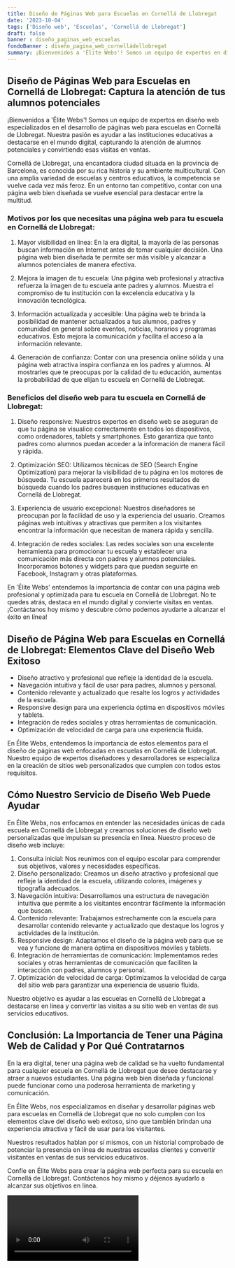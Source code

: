 ```yaml
---
title: Diseño de Páginas Web para Escuelas en Cornellá de Llobregat
date: '2023-10-04'
tags: ['Diseño web', 'Escuelas', 'Cornellá de Llobregat']
draft: false
banner : diseño_paginas_web_escuelas
fondoBanner : diseño_pagina_web_cornelládellobregat
summary: ¡Bienvenidos a 'Élite Webs'! Somos un equipo de expertos en diseño web especializados en el desarrollo de páginas web para escuelas en Cornellá de Llobregat. Nuestra pasión es ayudar a las instituciones educativas a destacarse en el mundo digital, capturando la atención de alumnos potenciales y convirtiendo esas visitas en ventas.
---
```


## Diseño de Páginas Web para Escuelas en Cornellá de Llobregat: Captura la atención de tus alumnos potenciales

¡Bienvenidos a 'Élite Webs'! Somos un equipo de expertos en diseño web especializados en el desarrollo de páginas web para escuelas en Cornellá de Llobregat. Nuestra pasión es ayudar a las instituciones educativas a destacarse en el mundo digital, capturando la atención de alumnos potenciales y convirtiendo esas visitas en ventas.

Cornellá de Llobregat, una encantadora ciudad situada en la provincia de Barcelona, es conocida por su rica historia y su ambiente multicultural. Con una amplia variedad de escuelas y centros educativos, la competencia se vuelve cada vez más feroz. En un entorno tan competitivo, contar con una página web bien diseñada se vuelve esencial para destacar entre la multitud.

### Motivos por los que necesitas una página web para tu escuela en Cornellá de Llobregat:

1. Mayor visibilidad en línea: En la era digital, la mayoría de las personas buscan información en Internet antes de tomar cualquier decisión. Una página web bien diseñada te permite ser más visible y alcanzar a alumnos potenciales de manera efectiva.

2. Mejora la imagen de tu escuela: Una página web profesional y atractiva refuerza la imagen de tu escuela ante padres y alumnos. Muestra el compromiso de tu institución con la excelencia educativa y la innovación tecnológica.

3. Información actualizada y accesible: Una página web te brinda la posibilidad de mantener actualizados a tus alumnos, padres y comunidad en general sobre eventos, noticias, horarios y programas educativos. Esto mejora la comunicación y facilita el acceso a la información relevante.

4. Generación de confianza: Contar con una presencia online sólida y una página web atractiva inspira confianza en los padres y alumnos. Al mostrarles que te preocupas por la calidad de tu educación, aumentas la probabilidad de que elijan tu escuela en Cornellá de Llobregat.

### Beneficios del diseño web para tu escuela en Cornellá de Llobregat:

1. Diseño responsive: Nuestros expertos en diseño web se aseguran de que tu página se visualice correctamente en todos los dispositivos, como ordenadores, tablets y smartphones. Esto garantiza que tanto padres como alumnos puedan acceder a la información de manera fácil y rápida.

2. Optimización SEO: Utilizamos técnicas de SEO (Search Engine Optimization) para mejorar la visibilidad de tu página en los motores de búsqueda. Tu escuela aparecerá en los primeros resultados de búsqueda cuando los padres busquen instituciones educativas en Cornellá de Llobregat.

3. Experiencia de usuario excepcional: Nuestros diseñadores se preocupan por la facilidad de uso y la experiencia del usuario. Creamos páginas web intuitivas y atractivas que permiten a los visitantes encontrar la información que necesitan de manera rápida y sencilla.

4. Integración de redes sociales: Las redes sociales son una excelente herramienta para promocionar tu escuela y establecer una comunicación más directa con padres y alumnos potenciales. Incorporamos botones y widgets para que puedan seguirte en Facebook, Instagram y otras plataformas.

En 'Élite Webs' entendemos la importancia de contar con una página web profesional y optimizada para tu escuela en Cornellá de Llobregat. No te quedes atrás, destaca en el mundo digital y convierte visitas en ventas. ¡Contáctanos hoy mismo y descubre cómo podemos ayudarte a alcanzar el éxito en línea!

<GifSeo />

<Cta />

## Diseño de Página Web para Escuelas en Cornellá de Llobregat: Elementos Clave del Diseño Web Exitoso

- Diseño atractivo y profesional que refleje la identidad de la escuela.
- Navegación intuitiva y fácil de usar para padres, alumnos y personal.
- Contenido relevante y actualizado que resalte los logros y actividades de la escuela.
- Responsive design para una experiencia óptima en dispositivos móviles y tablets.
- Integración de redes sociales y otras herramientas de comunicación.
- Optimización de velocidad de carga para una experiencia fluida.

En Élite Webs, entendemos la importancia de estos elementos para el diseño de páginas web enfocadas en escuelas en Cornellá de Llobregat. Nuestro equipo de expertos diseñadores y desarrolladores se especializa en la creación de sitios web personalizados que cumplen con todos estos requisitos.

## Cómo Nuestro Servicio de Diseño Web Puede Ayudar

En Élite Webs, nos enfocamos en entender las necesidades únicas de cada escuela en Cornellá de Llobregat y creamos soluciones de diseño web personalizadas que impulsan su presencia en línea. Nuestro proceso de diseño web incluye:

1. Consulta inicial: Nos reunimos con el equipo escolar para comprender sus objetivos, valores y necesidades específicas.
2. Diseño personalizado: Creamos un diseño atractivo y profesional que refleje la identidad de la escuela, utilizando colores, imágenes y tipografía adecuados.
3. Navegación intuitiva: Desarrollamos una estructura de navegación intuitiva que permite a los visitantes encontrar fácilmente la información que buscan.
4. Contenido relevante: Trabajamos estrechamente con la escuela para desarrollar contenido relevante y actualizado que destaque los logros y actividades de la institución.
5. Responsive design: Adaptamos el diseño de la página web para que se vea y funcione de manera óptima en dispositivos móviles y tablets.
6. Integración de herramientas de comunicación: Implementamos redes sociales y otras herramientas de comunicación que faciliten la interacción con padres, alumnos y personal.
7. Optimización de velocidad de carga: Optimizamos la velocidad de carga del sitio web para garantizar una experiencia de usuario fluida.

Nuestro objetivo es ayudar a las escuelas en Cornellá de Llobregat a destacarse en línea y convertir las visitas a su sitio web en ventas de sus servicios educativos.

## Conclusión: La Importancia de Tener una Página Web de Calidad y Por Qué Contratarnos

En la era digital, tener una página web de calidad se ha vuelto fundamental para cualquier escuela en Cornellá de Llobregat que desee destacarse y atraer a nuevos estudiantes. Una página web bien diseñada y funcional puede funcionar como una poderosa herramienta de marketing y comunicación.

En Élite Webs, nos especializamos en diseñar y desarrollar páginas web para escuelas en Cornellá de Llobregat que no solo cumplen con los elementos clave del diseño web exitoso, sino que también brindan una experiencia atractiva y fácil de usar para los visitantes.

Nuestros resultados hablan por sí mismos, con un historial comprobado de potenciar la presencia en línea de nuestras escuelas clientes y convertir visitantes en ventas de sus servicios educativos.

Confíe en Élite Webs para crear la página web perfecta para su escuela en Cornellá de Llobregat. Contáctenos hoy mismo y déjenos ayudarlo a alcanzar sus objetivos en línea.

<Video />

<CtaBot job='Escuelas' city='Cornellá de Llobregat'/>

<Gmaps query='Cornellá de Llobregat+españa+maps' />